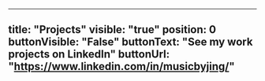 ---
title: "Projects"
visible: "true"
position: 0
buttonVisible: "False"
buttonText: "See my work projects on LinkedIn"
buttonUrl: "https://www.linkedin.com/in/musicbyjing/"
----